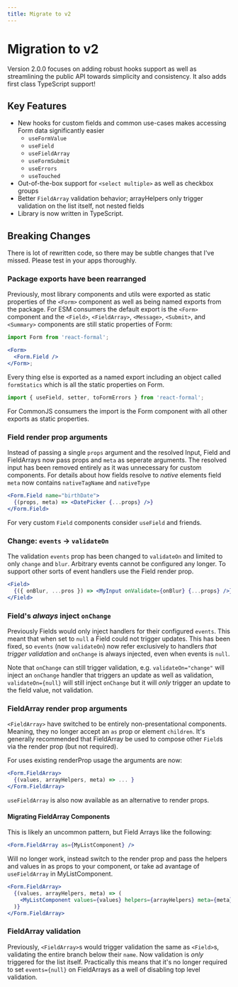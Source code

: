 ```yaml
---
title: Migrate to v2
---
```


# Migration to v2

Version 2.0.0 focuses on adding robust hooks support as well as streamlining the public
API towards simplicity and consistency. It also adds first class TypeScript support!

## Key Features

- New hooks for custom fields and common use-cases makes accessing Form data significantly easier
  - `useFormValue`
  - `useField`
  - `useFieldArray`
  - `useFormSubmit`
  - `useErrors`
  - `useTouched`
- Out-of-the-box support for `<select multiple>` as well as checkbox groups
- Better `FieldArray` validation behavior; arrayHelpers only trigger validation on the list itself, not nested fields
- Library is now written in TypeScript.

## Breaking Changes

There is lot of rewritten code, so there may be subtle changes that I've missed. Please
test in your apps thoroughly.

### Package exports have been rearranged

Previously, most library components and utils were exported as static properties
of the `<Form>` component as well as being named exports from the package. For
ESM consumers the default export is the `<Form>` component and
the `<Field>`, `<FieldArray>`, `<Message>`, `<Submit>`, and `<Summary>` components
are still static properties of Form:

```jsx static
import Form from 'react-formal';

<Form>
  <Form.Field />
</Form>;
```

Every thing else is exported as a named export including an object called `formStatics`
which is all the static properties on Form.

```jsx static
import { useField, setter, toFormErrors } from 'react-formal';
```

For CommonJS consumers the import is the Form component with all other exports as static properties.

### Field render prop arguments

Instead of passing a single `props` argument and the resolved Input, Field and FieldArrays
now pass props and `meta` as seperate arguments. The resolved input has been removed
entirely as it was unnecessary for custom components. For details about how fields
resolve to _native_ elements field `meta` now contains `nativeTagName` and `nativeType`

```jsx static
<Form.Field name="birthDate">
  {(props, meta) => <DatePicker {...props} />}
</Form.Field>
```

For very custom `Field` components consider `useField` and friends.

### Change: `events` -> `validateOn`

The validation `events` prop has been changed to `validateOn` and limited to only `change` and `blur`.
Arbitrary events cannot be configured any longer. To support other sorts of event
handlers use the Field render prop.

```jsx
<Field>
  {({ onBlur, ...pros }) => <MyInput onValidate={onBlur} {...props} />}
</Field>
```

### Field's _always_ inject `onChange`

Previously Fields would only inject handlers for their configured `events`. This
meant that when set to `null` a Field could not trigger updates. This has been fixed, so
`events` (now `validateOn`) now refer exclusively to handlers _that trigger validation_ and `onChange` is always
injected, even when events is `null`.

Note that `onChange` can still trigger validation, e.g.
`validateOn="change"` will inject an `onChange` handler that triggers an update as well as validation,
`validateOn={null}` will still inject `onChange` but it will _only_ trigger an update
to the field value, not validation.

### FieldArray render prop arguments

`<FieldArray>` have switched to be entirely non-presentational components. Meaning,
they no longer accept an `as` prop or element `children`. It's generally recommended
that FieldArray be used to compose other `Field`s via the render prop (but not required).

For uses existing renderProp usage the arguments are now:

```jsx static
<Form.FieldArray>
  {(values, arrayHelpers, meta) => ... }
</Form.FieldArray>
```

`useFieldArray` is also now available as an alternative to render props.

#### Migrating FieldArray Components

This is likely an uncommon pattern, but Field Arrays like the following:

```jsx
<Form.FieldArray as={MyListComponent} />
```

Will no longer work, instead switch to the render prop and pass the helpers and values
in as props to your component, or take ad avantage of `useFieldArray` in MyListComponent.

```jsx
<Form.FieldArray>
  {(values, arrayHelpers, meta) => (
    <MyListComponent values={values} helpers={arrayHelpers} meta={meta} />
  )}
</Form.FieldArray>
```

### FieldArray validation

Previously, `<FieldArray>`s would trigger validation the same as `<Field>`s, validating
the entire branch below their `name`. Now validation is _only_ triggered for the list itself.
Practically this means that it's no longer required to set `events={null}` on FieldArrays as a well
of disabling top level validation.
